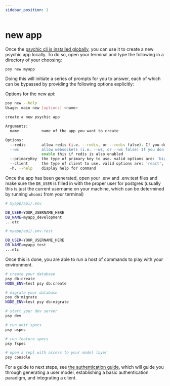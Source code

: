 ```yaml
---
sidebar_position: 1
---
```



# new app

Once the [psychic cli is installed globally](/docs/installation), you can use it to create a new psychic app locally. To
do so, open your terminal and type the following in a directory of your choosing:

```bash
psy new myapp
```

Doing this will initiate a series of prompts for you to answer, each of which can be bypassed by providing the following options explicitly:

Options for the new api:

```bash
psy new --help
Usage: main new [options] <name>

create a new psychic app

Arguments:
  name          name of the app you want to create

Options:
  --redis       allow redis (i.e. --redis, or --redis false). If you don't set this, you will be prompted on whether or not to enable this.
  --ws          allow websockets (i.e. --ws, or --ws false) If you don't set this, you will be prompted on whether or not to enable this. Only
                enable this if redis is also enabled
  --primaryKey  the type of primary key to use. valid options are: 'bigserial', 'bigint', 'integer', 'uuid' (i.e. --primaryKey uuid)
  --client      the type of client to use. valid options are: 'react', 'vue', 'nuxt', 'none' (i.e. --client none)
  -h, --help    display help for command
```

Once the app has been generated, open your .env and .env.test files and make sure the `DB_USER` is filled in with the proper user for postgres (usually this is just the current username on your machine, which can be determined by running `whoami` from your terminal)

```bash
# myapp/api/.env

DB_USER=YOUR_USERNAME_HERE
DB_NAME=myapp_development
...etc
```

```bash
# myapp/api/.env.test

DB_USER=YOUR_USERNAME_HERE
DB_NAME=myapp_test
...etc
```

Once this is done, you are able to run a host of commands to play with your environment.

```bash
# create your database
psy db:create
NODE_ENV=test psy db:create

# migrate your database
psy db:migrate
NODE_ENV=test psy db:migrate

# start your dev server
psy dev

# run unit specs
psy uspec

# run feature specs
psy fspec

# open a repl with access to your model layer
psy console
```

For a guide to next steps, see [the authentication guide](/docs/tutorials/authenticating), which will guide you through generating a user model, establishing a basic authentication paradigm, and integrating a client.
